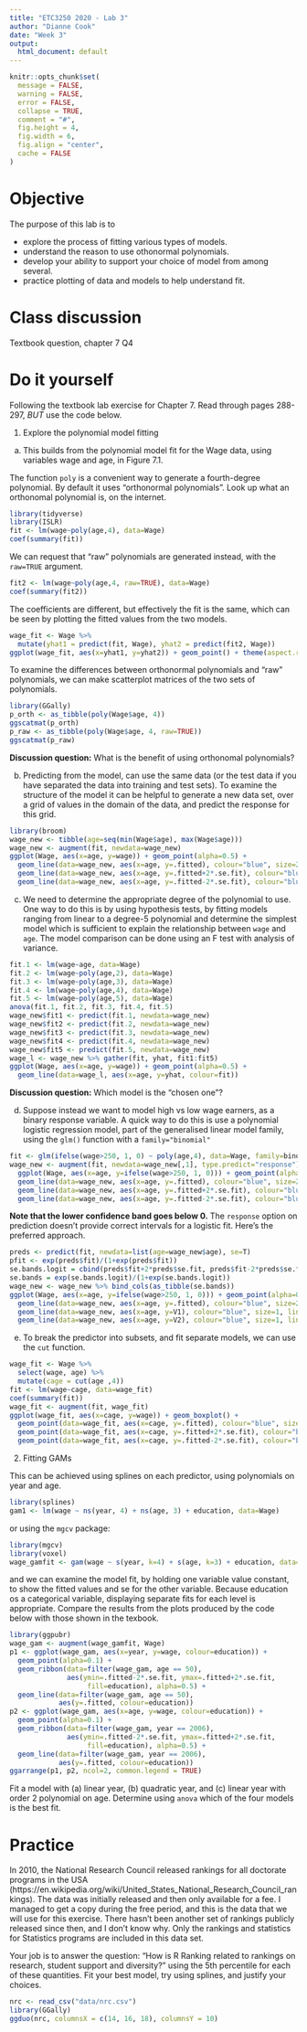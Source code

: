 ```yaml
---
title: "ETC3250 2020 - Lab 3"
author: "Dianne Cook"
date: "Week 3"
output:
  html_document: default
---
```


```r
knitr::opts_chunk$set(
  message = FALSE,
  warning = FALSE,
  error = FALSE, 
  collapse = TRUE,
  comment = "#",
  fig.height = 4,
  fig.width = 6,
  fig.align = "center",
  cache = FALSE
)
```

# Objective

The purpose of this lab is to 

- explore the process of fitting various types of models. 
- understand the reason to use othonormal polynomials.
- develop your ability to support your choice of model from among several.
- practice plotting of data and models to help understand fit.

# Class discussion 

Textbook question, chapter 7 Q4

# Do it yourself

Following the textbook lab exercise for Chapter 7. Read through pages 288-297, *BUT* use the code below. 

1. Explore the polynomial model fitting 

a. This builds from the polynomial model fit for the Wage data, using variables wage and age, in Figure 7.1. 

The function `poly` is a convenient way to generate a fourth-degree polynomial. By default it uses "orthonormal polynomials". Look up what an orthonomal polynomial is, on the internet.

```r
library(tidyverse)
library(ISLR)
fit <- lm(wage~poly(age,4), data=Wage)
coef(summary(fit))
```

We can request that "raw" polynomials are generated instead, with the `raw=TRUE` argument. 

```r
fit2 <- lm(wage~poly(age,4, raw=TRUE), data=Wage)
coef(summary(fit2))
```

The coefficients are different, but effectively the fit is the same, which can be seen by plotting the fitted values from the two models.

```r
wage_fit <- Wage %>% 
  mutate(yhat1 = predict(fit, Wage), yhat2 = predict(fit2, Wage))
ggplot(wage_fit, aes(x=yhat1, y=yhat2)) + geom_point() + theme(aspect.ratio = 1)
```

To examine the differences between orthonormal polynomials and "raw" polynomials, we can make scatterplot matrices of the two sets of polynomials. 

```r
library(GGally)
p_orth <- as_tibble(poly(Wage$age, 4))
ggscatmat(p_orth)
p_raw <- as_tibble(poly(Wage$age, 4, raw=TRUE))
ggscatmat(p_raw)
```

**Discussion question:** What is the benefit of using orthonomal polynomials?

b. Predicting from the model, can use the same data (or the test data if you have separated the data into training and test sets). To examine the structure of the model it can be helpful to generate a new data set, over a grid of values in the domain of the data, and predict the response for this grid. 

```r
library(broom)
wage_new <- tibble(age=seq(min(Wage$age), max(Wage$age)))
wage_new <- augment(fit, newdata=wage_new)
ggplot(Wage, aes(x=age, y=wage)) + geom_point(alpha=0.5) + 
  geom_line(data=wage_new, aes(x=age, y=.fitted), colour="blue", size=2) +
  geom_line(data=wage_new, aes(x=age, y=.fitted+2*.se.fit), colour="blue", size=1, linetype=2) +
  geom_line(data=wage_new, aes(x=age, y=.fitted-2*.se.fit), colour="blue", size=1, linetype=2)
```

c. We need to determine the appropriate degree of the polynomial to use. One way to do this is by using hypothesis tests, by fitting models ranging from linear to a degree-5 polynomial and determine the simplest model which is sufficient to explain the relationship between `wage` and `age`. The model comparison can be done using an F test with analysis of variance. 

```r
fit.1 <- lm(wage~age, data=Wage)
fit.2 <- lm(wage~poly(age,2), data=Wage) 
fit.3 <- lm(wage~poly(age,3), data=Wage) 
fit.4 <- lm(wage~poly(age,4), data=Wage) 
fit.5 <- lm(wage~poly(age,5), data=Wage) 
anova(fit.1, fit.2, fit.3, fit.4, fit.5)
wage_new$fit1 <- predict(fit.1, newdata=wage_new)
wage_new$fit2 <- predict(fit.2, newdata=wage_new)
wage_new$fit3 <- predict(fit.3, newdata=wage_new)
wage_new$fit4 <- predict(fit.4, newdata=wage_new)
wage_new$fit5 <- predict(fit.5, newdata=wage_new)
wage_l <- wage_new %>% gather(fit, yhat, fit1:fit5)
ggplot(Wage, aes(x=age, y=wage)) + geom_point(alpha=0.5) + 
  geom_line(data=wage_l, aes(x=age, y=yhat, colour=fit)) 
```
**Discussion question:** Which model is the "chosen one"?

d. Suppose instead we want to model high vs low wage earners, as a binary response variable. A quick way to do this is use a polynomial logistic regression model, part of the generalised linear model family, using the `glm()` function with a `family="binomial"`

```r
fit <- glm(ifelse(wage>250, 1, 0) ~ poly(age,4), data=Wage, family=binomial)
wage_new <- augment(fit, newdata=wage_new[,1], type.predict="response")
  ggplot(Wage, aes(x=age, y=ifelse(wage>250, 1, 0))) + geom_point(alpha=0.5) + 
  geom_line(data=wage_new, aes(x=age, y=.fitted), colour="blue", size=2) +
  geom_line(data=wage_new, aes(x=age, y=.fitted+2*.se.fit), colour="blue", size=1, linetype=2) +
  geom_line(data=wage_new, aes(x=age, y=.fitted-2*.se.fit), colour="blue", size=1, linetype=2) + ylim(-0.1, 0.2)
```

**Note that the lower confidence band goes below 0.** The `response` option on prediction doesn't provide correct intervals for a logistic fit. Here's the preferred approach.

```r
preds <- predict(fit, newdata=list(age=wage_new$age), se=T)
pfit <- exp(preds$fit)/(1+exp(preds$fit))
se.bands.logit = cbind(preds$fit+2*preds$se.fit, preds$fit-2*preds$se.fit)
se.bands = exp(se.bands.logit)/(1+exp(se.bands.logit))
wage_new <- wage_new %>% bind_cols(as_tibble(se.bands))
ggplot(Wage, aes(x=age, y=ifelse(wage>250, 1, 0))) + geom_point(alpha=0.5) + 
  geom_line(data=wage_new, aes(x=age, y=.fitted), colour="blue", size=2) +
  geom_line(data=wage_new, aes(x=age, y=V1), colour="blue", size=1, linetype=2) +
  geom_line(data=wage_new, aes(x=age, y=V2), colour="blue", size=1, linetype=2) + ylim(-0.1, 0.2)
```

e. To break the predictor into subsets, and fit separate models, we can use the `cut` function.

```r
wage_fit <- Wage %>% 
  select(wage, age) %>%
  mutate(cage = cut(age ,4))
fit <- lm(wage~cage, data=wage_fit)
coef(summary(fit))
wage_fit <- augment(fit, wage_fit)
ggplot(wage_fit, aes(x=cage, y=wage)) + geom_boxplot() + 
  geom_point(data=wage_fit, aes(x=cage, y=.fitted), colour="blue", size=3) +
  geom_point(data=wage_fit, aes(x=cage, y=.fitted+2*.se.fit), colour="blue", size=2, shape=2) +
  geom_point(data=wage_fit, aes(x=cage, y=.fitted-2*.se.fit), colour="blue", size=2, shape=2)
```

2. Fitting GAMs

This can be achieved using splines on each predictor, using polynomials on year and age. 

```r
library(splines)
gam1 <- lm(wage ~ ns(year, 4) + ns(age, 3) + education, data=Wage)
```

or using the `mgcv` package:

```r
library(mgcv)
library(voxel)
wage_gamfit <- gam(wage ~ s(year, k=4) + s(age, k=3) + education, data=Wage)
```

and we can examine the model fit, by holding one variable value constant, to show the fitted values and se for the other variable. Because education os a categorical variable, displaying separate fits for each level is appropriate. Compare the results from the plots produced by the code below with those shown in the texbook. 

```r
library(ggpubr)
wage_gam <- augment(wage_gamfit, Wage)
p1 <- ggplot(wage_gam, aes(x=year, y=wage, colour=education)) + 
  geom_point(alpha=0.1) +
  geom_ribbon(data=filter(wage_gam, age == 50),
              aes(ymin=.fitted-2*.se.fit, ymax=.fitted+2*.se.fit,
                   fill=education), alpha=0.5) +
  geom_line(data=filter(wage_gam, age == 50),
            aes(y=.fitted, colour=education)) 
p2 <- ggplot(wage_gam, aes(x=age, y=wage, colour=education)) + 
  geom_point(alpha=0.1) +
  geom_ribbon(data=filter(wage_gam, year == 2006),
              aes(ymin=.fitted-2*.se.fit, ymax=.fitted+2*.se.fit,
                   fill=education), alpha=0.5) +
  geom_line(data=filter(wage_gam, year == 2006),
            aes(y=.fitted, colour=education)) 
ggarrange(p1, p2, ncol=2, common.legend = TRUE)
```

Fit a model with (a) linear year, (b) quadratic year, and (c) linear year with order 2 polynomial on age. Determine using `anova` which of the four models is the best fit.

# Practice

In 2010, the National Research Council released rankings for all doctorate programs in the USA (https://en.wikipedia.org/wiki/United_States_National_Research_Council_rankings). The data was initially released and then only available for a fee. I managed to get a copy during the free period, and this is the data that we will use for this exercise. There hasn't been another set of rankings publicly released since then, and I don't know why. Only the rankings and statistics for Statistics programs are included in this data set.

Your job is to answer the question: "How is R Ranking related to rankings on research, student support and diversity?" using the 5th percentile for each of these quantities. Fit your best model, try using splines, and justify your choices.

```r
nrc <- read_csv("data/nrc.csv")
library(GGally)
ggduo(nrc, columnsX = c(14, 16, 18), columnsY = 10)
```
